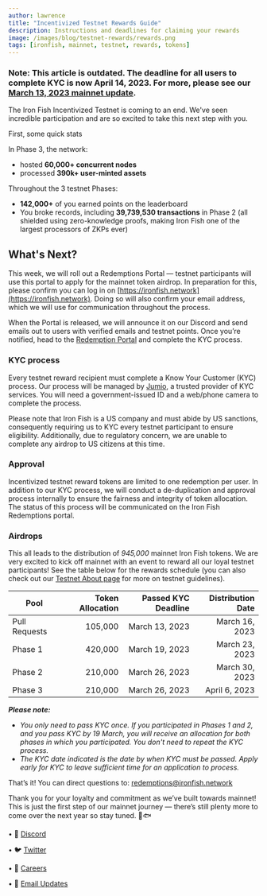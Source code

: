 ```yaml
---
author: lawrence
title: "Incentivized Testnet Rewards Guide"
description: Instructions and deadlines for claiming your rewards
image: /images/blog/testnet-rewards/rewards.png
tags: [ironfish, mainnet, testnet, rewards, tokens]
---
```


### Note: This article is outdated. The deadline for all users to complete KYC is now April 14, 2023. For more, please see our [March 13, 2023 mainnet update](https://ironfish.network/blog/2023/03/13/mainnet-date).

The Iron Fish Incentivized Testnet is coming to an end. We've seen incredible participation and are so excited to take this next step with you.

First, some quick stats

In Phase 3, the network:

-   hosted **60,000+ concurrent nodes**
-   processed **390k+ user-minted assets**

Throughout the 3 testnet Phases:

-   **142,000+** of you earned points on the leaderboard
-   You broke records, including **39,739,530 transactions** in Phase 2 (all shielded using zero-knowledge proofs, making Iron Fish one of the largest processors of ZKPs ever)

## What's Next?

This week, we will roll out a Redemptions Portal — testnet participants will use this portal to apply for the mainnet token airdrop. In preparation for this, please confirm you can log in on [https://ironfish.network](https://ironfish.network). Doing so will also confirm your email address, which we will use for communication throughout the process.

When the Portal is released, we will announce it on our Discord and send emails out to users with verified emails and testnet points. Once you’re notified, head to the [Redemption Portal](https://testnet.ironfish.network/redemption) and complete the KYC process.

### KYC process

Every testnet reward recipient must complete a Know Your Customer (KYC) process. Our process will be managed by [Jumio](https://www.jumio.com/global-coverage/), a trusted provider of KYC services. You will need a government-issued ID and a web/phone camera to complete the process.

Please note that Iron Fish is a US company and must abide by US sanctions, consequently requiring us to KYC every testnet participant to ensure eligibility. Additionally, due to regulatory concern, we are unable to complete any airdrop to US citizens at this time.

### Approval

Incentivized testnet reward tokens are limited to one redemption per user. In addition to our KYC process, we will conduct a de-duplication and approval process internally to ensure the fairness and integrity of token allocation. The status of this process will be communicated on the Iron Fish Redemptions portal.

### Airdrops

This all leads to the distribution of *945,000* mainnet Iron Fish tokens. We are very excited to kick off mainnet with an event to reward all our loyal testnet participants! See the table below for the rewards schedule (you can also check out our [Testnet About page](https://testnet.ironfish.network/about) for more on testnet guidelines).

| Pool | Token Allocation | Passed KYC Deadline | Distribution Date |
|---|---:|---:|---:|
| Pull Requests | 105,000 | March 13, 2023 | March 16, 2023 |
| Phase 1 | 420,000 | March 19, 2023 | March 23, 2023 |
| Phase 2 | 210,000 | March 26, 2023 | March 30, 2023 |
| Phase 3 | 210,000 | March 26, 2023 | April 6, 2023 |

***Please note:***

 - *You only need to pass KYC once. If you participated in Phases 1 and 2, and you pass KYC by 19 March, you will receive an allocation for
   both phases in which you participated. You don't need to repeat the KYC process.*
 - *The KYC date indicated is the date by when KYC must be passed. Apply early for KYC to leave sufficient time for an application to process.*

That’s it! You can direct questions to: [redemptions@ironfish.network](mailto:redemptions@ironfish.network)

Thank you for your loyalty and commitment as we’ve built towards mainnet! This is just the first step of our mainnet journey — there’s still plenty more to come over the next year so stay tuned. 🏃🐟


• 🎤 [Discord](https://discord.ironfish.network)

• 🐦 [Twitter](https://twitter.com/ironfishcrypto)

• 🚀 [Careers](https://ironfish.network/careers)

• 📧 [Email Updates](https://ironfish.network/#email-signup)
